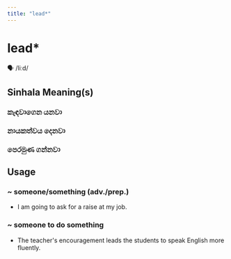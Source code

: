 ```yaml
---
title: "lead*"
---
```


# lead*

🗣️ /liːd/

## Sinhala Meaning(s)

### කැඳවාගෙන යනවා
### නායකත්වය දෙනවා
### පෙරමුණ ගන්නවා

## Usage

### ~ someone/something (adv./prep.)

- I am going to ask for a raise at my job.


### ~ someone to do something

- The teacher's encouragement leads the students to speak English more fluently. 

